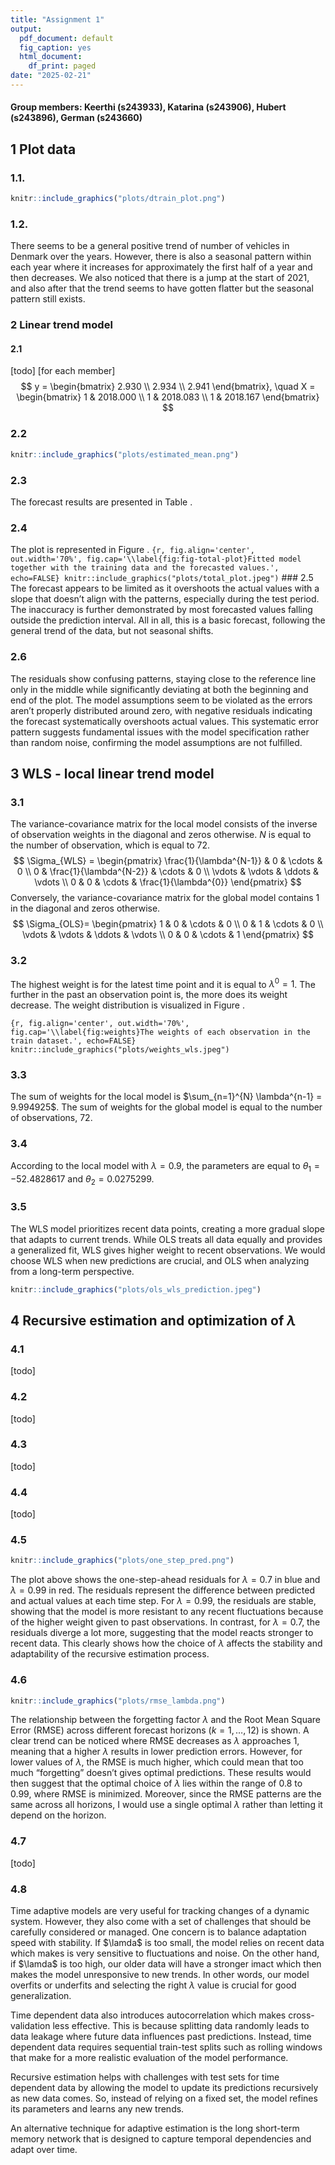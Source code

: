 ```yaml
---
title: "Assignment 1"
output:
  pdf_document: default
  fig_caption: yes
  html_document:
    df_print: paged
date: "2025-02-21"
---
```


#### Group members: Keerthi (s243933), Katarina (s243906), Hubert (s243896), German (s243660)


## 1 Plot data

### 1.1.

```r
knitr::include_graphics("plots/dtrain_plot.png")
```
### 1.2.
There seems to be a general positive trend of number of vehicles in Denmark over the years. However, there is also a seasonal pattern within each year where it increases for approximately the first half of a year and then decreases. We also noticed that there is a jump at the start of 2021, and also after that the trend seems to have gotten flatter but the seasonal pattern still exists.

### 2 Linear trend model

#### 2.1
[todo] [for each member]
$$
y = \begin{bmatrix}
2.930 \\
2.934 \\
2.941
\end{bmatrix},
\quad
X = \begin{bmatrix}
1 & 2018.000 \\
1 & 2018.083 \\
1 & 2018.167
\end{bmatrix}
$$

### 2.2

\begin{table}[h]
\centering
\begin{tabular}{|l|c|c|}
\hline
\textbf{Parameter} & \textbf{Estimate} ($\hat{\theta}$) & \textbf{Standard Error} ($\hat{\sigma}_{\hat{\theta}}$) \\
\hline
$\hat{\theta}_1$ & -110.36 & 3.59 \\
\hline
$\hat{\theta}_2$ & 0.056 & 0.0018 \\
\hline
\end{tabular}
\caption{Parameter Estimates and Standard Errors}
\label{tab:parameters}
\end{table}

```r
knitr::include_graphics("plots/estimated_mean.png")
```

### 2.3
The forecast results are presented in Table \ref{tab:forecast-results}.

\begin{table}[htbp]
\centering
\caption{Forecast Results}
\label{tab:forecast-results}
\begin{tabular}{cccc}
\hline
& fit & lwr & upr \\
\hline
73 & 3.281154 & 3.227579 & 3.334728 \\
74 & 3.285832 & 3.232198 & 3.339467 \\
75 & 3.290511 & 3.236815 & 3.344208 \\
76 & 3.295190 & 3.241430 & 3.348950 \\
77 & 3.299869 & 3.246044 & 3.353693 \\
78 & 3.304547 & 3.250656 & 3.358439 \\
79 & 3.309226 & 3.255267 & 3.363185 \\
80 & 3.313905 & 3.259876 & 3.367934 \\
81 & 3.318583 & 3.264483 & 3.372683 \\
82 & 3.323262 & 3.269090 & 3.377435 \\
83 & 3.327941 & 3.273694 & 3.382188 \\
84 & 3.332620 & 3.278297 & 3.386942 \\
\hline
\end{tabular}
\end{table}

### 2.4
The plot is represented in Figure \ref{fig:fig-total-plot}.
```{r, fig.align='center', out.width='70%', fig.cap='\\label{fig:fig-total-plot}Fitted model together with the training data and the forecasted values.', echo=FALSE}
knitr::include_graphics("plots/total_plot.jpeg")
```
### 2.5 
The forecast appears to be limited as it overshoots the actual values with a slope that doesn't align with the patterns, especially during the test period. The inaccuracy is further demonstrated by most forecasted values falling outside the prediction interval. All in all, this is a basic forecast, following the general trend of the data, but not seasonal shifts.

### 2.6
The residuals show confusing patterns, staying close to the reference line only in the middle while significantly deviating at both the beginning and end of the plot. The model assumptions seem to be violated as the errors aren't properly distributed around zero, with negative residuals indicating the forecast systematically overshoots actual values. This systematic error pattern suggests fundamental issues with the model specification rather than random noise, confirming the model assumptions are not fulfilled.

## 3 WLS - local linear trend model
### 3.1
The variance-covariance matrix for the local model consists of the inverse of observation weights in the diagonal and zeros otherwise. $N$ is equal to the number of observation, which is equal to $72$.
$$
\Sigma_{WLS} = 
\begin{pmatrix}
\frac{1}{\lambda^{N-1}} & 0 & \cdots & 0 \\
0 & \frac{1}{\lambda^{N-2}} & \cdots & 0 \\
\vdots & \vdots & \ddots & \vdots \\
0 & 0 & \cdots & \frac{1}{\lambda^{0}}
\end{pmatrix}
$$
Conversely, the variance-covariance matrix for the global model contains $1$ in the diagonal and zeros otherwise.
$$
\Sigma_{OLS}= 
\begin{pmatrix}
1 & 0 & \cdots & 0 \\
0 & 1 & \cdots & 0 \\
\vdots & \vdots & \ddots & \vdots \\
0 & 0 & \cdots & 1
\end{pmatrix}
$$

### 3.2
The highest weight is for the latest time point and it is equal to $\lambda^0 = 1$. The further in the past an observation point is, the more does its weight decrease. The weight distribution is visualized in Figure \ref{fig:weights}.

```{r, fig.align='center', out.width='70%', fig.cap='\\label{fig:weights}The weights of each observation in the train dataset.', echo=FALSE}
knitr::include_graphics("plots/weights_wls.jpeg")
```


### 3.3
The sum of weights for the local model is $\sum_{n=1}^{N} \lambda^{n-1} = 9.994925$. The sum of weights for the global model is equal to the number of observations, $72$.


### 3.4
According to the local model with $\lambda = 0.9$, the parameters are equal to $\theta_1=-52.4828617$ and $\theta_2=0.0275299$.

### 3.5 
The WLS model prioritizes recent data points, creating a more gradual slope that adapts to current trends. 
While OLS treats all data equally and provides a generalized fit, WLS gives higher weight to recent observations. 
We would choose WLS when new predictions are crucial, and OLS when analyzing from a long-term perspective.

```r
knitr::include_graphics("plots/ols_wls_prediction.jpeg")
```

## 4 Recursive estimation and optimization of $\lambda$

### 4.1
[todo]

### 4.2
[todo]

### 4.3
[todo]

### 4.4
[todo]

### 4.5
```r
knitr::include_graphics("plots/one_step_pred.png")
```

The plot above shows the one-step-ahead residuals for $\lambda = 0.7$ in blue and $\lambda = 0.99$ in red. The residuals represent the difference between predicted and actual values at each time step. For $\lambda = 0.99$, the residuals are stable, showing that the model is more resistant to any recent fluctuations because of the higher weight given to past observations. In contrast, for $\lambda = 0.7$, the residuals diverge a lot more, suggesting that the model reacts stronger to recent data. This clearly shows how the choice of $\lambda$ affects the stability and adaptability of the recursive estimation process.

### 4.6
```r
knitr::include_graphics("plots/rmse_lambda.png")
```

The relationship between the forgetting factor $\lambda$ and the Root Mean Square Error (RMSE) across different forecast horizons ($k = 1, \dots, 12$) is shown. A clear trend can be noticed where RMSE decreases as $\lambda$ approaches $1$, meaning that a higher $\lambda$ results in lower prediction errors. However, for lower values of $\lambda$, the RMSE is much higher, which could mean that too much "forgetting" doesn't gives optimal predictions. These results would then suggest that the optimal choice of $\lambda$ lies within the range of 0.8 to 0.99, where RMSE is minimized. Moreover, since the RMSE patterns are the same across all horizons, I would use a single optimal $\lambda$ rather than letting it depend on the horizon.  

### 4.7
[todo]

### 4.8
Time adaptive models are very useful for tracking changes of a dynamic system. However, they also come with a set of challenges that should be carefully considered or managed. One concern is to balance adaptation speed with stability. If $\lamda$ is too small, the model relies on recent data which makes is very sensitive to fluctuations and noise. On the other hand, if $\lamda$ is too high, our older data will have a stronger imact which then makes the model unresponsive to new trends. In other words, our model overfits or underfits and selecting the right $\lambda$ value is crucial for good generalization.

Time dependent data also introduces autocorrelation which makes cross-validation less effective. This is because splitting data randomly leads to data leakage where future data influences past predictions. Instead, time dependent data requires sequential train-test splits such as rolling windows that make for a more realistic evaluation of the model performance. 

Recursive estimation helps with challenges with test sets for time dependent data by allowing the model to update its predictions recursively as new data comes. So, instead of relying on a fixed set, the model refines its parameters and learns any new trends.

An alternative technique for adaptive estimation is the long short-term memory network that is designed to capture temporal dependencies and adapt over time.
